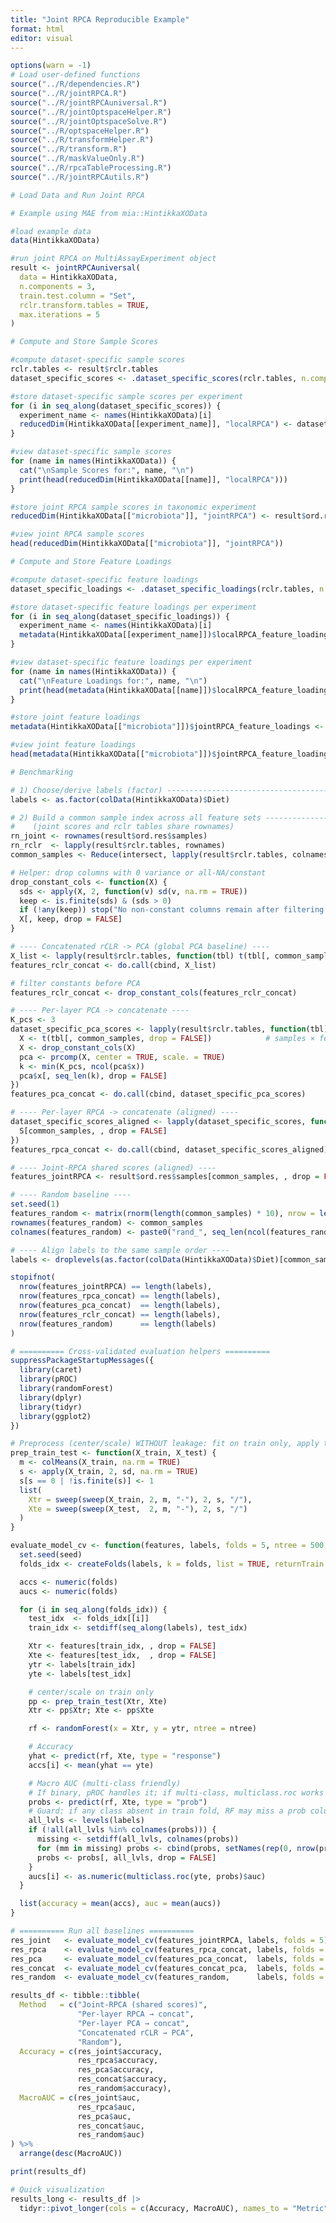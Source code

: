 ```yaml
---
title: "Joint RPCA Reproducible Example"
format: html
editor: visual
---
```


```r
options(warn = -1)
# Load user-defined functions
source("../R/dependencies.R")
source("../R/jointRPCA.R")
source("../R/jointRPCAuniversal.R")
source("../R/jointOptspaceHelper.R")
source("../R/jointOptspaceSolve.R")
source("../R/optspaceHelper.R")
source("../R/transformHelper.R")
source("../R/transform.R")
source("../R/maskValueOnly.R")
source("../R/rpcaTableProcessing.R")
source("../R/jointRPCAutils.R")

# Load Data and Run Joint RPCA

# Example using MAE from mia::HintikkaXOData

#load example data
data(HintikkaXOData)

#run joint RPCA on MultiAssayExperiment object
result <- jointRPCAuniversal(
  data = HintikkaXOData,
  n.components = 3,
  train.test.column = "Set",
  rclr.transform.tables = TRUE,
  max.iterations = 5
)

# Compute and Store Sample Scores

#compute dataset-specific sample scores
rclr.tables <- result$rclr.tables
dataset_specific_scores <- .dataset_specific_scores(rclr.tables, n.components = 3, max.iterations = 5)

#store dataset-specific sample scores per experiment
for (i in seq_along(dataset_specific_scores)) {
  experiment_name <- names(HintikkaXOData)[i]
  reducedDim(HintikkaXOData[[experiment_name]], "localRPCA") <- dataset_specific_scores[[i]]
}

#view dataset-specific sample scores
for (name in names(HintikkaXOData)) {
  cat("\nSample Scores for:", name, "\n")
  print(head(reducedDim(HintikkaXOData[[name]], "localRPCA")))
}

#store joint RPCA sample scores in taxonomic experiment
reducedDim(HintikkaXOData[["microbiota"]], "jointRPCA") <- result$ord.res$samples

#view joint RPCA sample scores
head(reducedDim(HintikkaXOData[["microbiota"]], "jointRPCA"))

# Compute and Store Feature Loadings

#compute dataset-specific feature loadings
dataset_specific_loadings <- .dataset_specific_loadings(rclr.tables, n.components = 3, max.iterations = 5)

#store dataset-specific feature loadings per experiment
for (i in seq_along(dataset_specific_loadings)) {
  experiment_name <- names(HintikkaXOData)[i]
  metadata(HintikkaXOData[[experiment_name]])$localRPCA_feature_loadings <- dataset_specific_loadings[[i]]
}

#view dataset-specific feature loadings per experiment
for (name in names(HintikkaXOData)) {
  cat("\nFeature Loadings for:", name, "\n")
  print(head(metadata(HintikkaXOData[[name]])$localRPCA_feature_loadings))
}

#store joint feature loadings
metadata(HintikkaXOData[["microbiota"]])$jointRPCA_feature_loadings <- result$ord.res$features

#view joint feature loadings
head(metadata(HintikkaXOData[["microbiota"]])$jointRPCA_feature_loadings)

# Benchmarking

# 1) Choose/derive labels (factor) --------------------------------------------
labels <- as.factor(colData(HintikkaXOData)$Diet)

# 2) Build a common sample index across all feature sets ----------------------
#    (joint scores and rclr tables share rownames)
rn_joint <- rownames(result$ord.res$samples)
rn_rclr  <- lapply(result$rclr.tables, rownames)
common_samples <- Reduce(intersect, lapply(result$rclr.tables, colnames))

# Helper: drop columns with 0 variance or all-NA/constant
drop_constant_cols <- function(X) {
  sds <- apply(X, 2, function(v) sd(v, na.rm = TRUE))
  keep <- is.finite(sds) & (sds > 0)
  if (!any(keep)) stop("No non-constant columns remain after filtering.")
  X[, keep, drop = FALSE]
}

# ---- Concatenated rCLR -> PCA (global PCA baseline) ----
X_list <- lapply(result$rclr.tables, function(tbl) t(tbl[, common_samples, drop = FALSE]))  # samples × features
features_rclr_concat <- do.call(cbind, X_list)

# filter constants before PCA
features_rclr_concat <- drop_constant_cols(features_rclr_concat)

# ---- Per-layer PCA -> concatenate ----
K_pcs <- 3
dataset_specific_pca_scores <- lapply(result$rclr.tables, function(tbl) {
  X <- t(tbl[, common_samples, drop = FALSE])            # samples × features
  X <- drop_constant_cols(X)
  pca <- prcomp(X, center = TRUE, scale. = TRUE)
  k <- min(K_pcs, ncol(pca$x))
  pca$x[, seq_len(k), drop = FALSE]
})
features_pca_concat <- do.call(cbind, dataset_specific_pca_scores)

# ---- Per-layer RPCA -> concatenate (aligned) ----
dataset_specific_scores_aligned <- lapply(dataset_specific_scores, function(S) {
  S[common_samples, , drop = FALSE]
})
features_rpca_concat <- do.call(cbind, dataset_specific_scores_aligned)

# ---- Joint-RPCA shared scores (aligned) ----
features_jointRPCA <- result$ord.res$samples[common_samples, , drop = FALSE]

# ---- Random baseline ----
set.seed(1)
features_random <- matrix(rnorm(length(common_samples) * 10), nrow = length(common_samples), ncol = 10)
rownames(features_random) <- common_samples
colnames(features_random) <- paste0("rand_", seq_len(ncol(features_random)))

# ---- Align labels to the same sample order ----
labels <- droplevels(as.factor(colData(HintikkaXOData)$Diet)[common_samples])

stopifnot(
  nrow(features_jointRPCA) == length(labels),
  nrow(features_rpca_concat) == length(labels),
  nrow(features_pca_concat)  == length(labels),
  nrow(features_rclr_concat) == length(labels),
  nrow(features_random)      == length(labels)
)

# ========== Cross-validated evaluation helpers ==========
suppressPackageStartupMessages({
  library(caret)
  library(pROC)
  library(randomForest)
  library(dplyr)
  library(tidyr)
  library(ggplot2)
})

# Preprocess (center/scale) WITHOUT leakage: fit on train only, apply to test
prep_train_test <- function(X_train, X_test) {
  m <- colMeans(X_train, na.rm = TRUE)
  s <- apply(X_train, 2, sd, na.rm = TRUE)
  s[s == 0 | !is.finite(s)] <- 1
  list(
    Xtr = sweep(sweep(X_train, 2, m, "-"), 2, s, "/"),
    Xte = sweep(sweep(X_test,  2, m, "-"), 2, s, "/")
  )
}

evaluate_model_cv <- function(features, labels, folds = 5, ntree = 500, seed = 42) {
  set.seed(seed)
  folds_idx <- createFolds(labels, k = folds, list = TRUE, returnTrain = FALSE)

  accs <- numeric(folds)
  aucs <- numeric(folds)

  for (i in seq_along(folds_idx)) {
    test_idx  <- folds_idx[[i]]
    train_idx <- setdiff(seq_along(labels), test_idx)

    Xtr <- features[train_idx, , drop = FALSE]
    Xte <- features[test_idx,  , drop = FALSE]
    ytr <- labels[train_idx]
    yte <- labels[test_idx]

    # center/scale on train only
    pp <- prep_train_test(Xtr, Xte)
    Xtr <- pp$Xtr; Xte <- pp$Xte

    rf <- randomForest(x = Xtr, y = ytr, ntree = ntree)

    # Accuracy
    yhat <- predict(rf, Xte, type = "response")
    accs[i] <- mean(yhat == yte)

    # Macro AUC (multi-class friendly)
    # If binary, pROC handles it; if multi-class, multiclass.roc works with a matrix of probs
    probs <- predict(rf, Xte, type = "prob")
    # Guard: if any class absent in train fold, RF may miss a prob column → add zeros
    all_lvls <- levels(labels)
    if (!all(all_lvls %in% colnames(probs))) {
      missing <- setdiff(all_lvls, colnames(probs))
      for (mm in missing) probs <- cbind(probs, setNames(rep(0, nrow(probs)), mm))
      probs <- probs[, all_lvls, drop = FALSE]
    }
    aucs[i] <- as.numeric(multiclass.roc(yte, probs)$auc)
  }

  list(accuracy = mean(accs), auc = mean(aucs))
}

# ========== Run all baselines ==========
res_joint   <- evaluate_model_cv(features_jointRPCA, labels, folds = 5)
res_rpca    <- evaluate_model_cv(features_rpca_concat, labels, folds = 5)
res_pca     <- evaluate_model_cv(features_pca_concat,  labels, folds = 5)
res_concat  <- evaluate_model_cv(features_concat_pca,  labels, folds = 5)
res_random  <- evaluate_model_cv(features_random,      labels, folds = 5)

results_df <- tibble::tibble(
  Method   = c("Joint‑RPCA (shared scores)",
               "Per‑layer RPCA → concat",
               "Per‑layer PCA → concat",
               "Concatenated rCLR → PCA",
               "Random"),
  Accuracy = c(res_joint$accuracy,
               res_rpca$accuracy,
               res_pca$accuracy,
               res_concat$accuracy,
               res_random$accuracy),
  MacroAUC = c(res_joint$auc,
               res_rpca$auc,
               res_pca$auc,
               res_concat$auc,
               res_random$auc)
) %>%
  arrange(desc(MacroAUC))

print(results_df)

# Quick visualization
results_long <- results_df |>
  tidyr::pivot_longer(cols = c(Accuracy, MacroAUC), names_to = "Metric", values_to = "Score")



```
